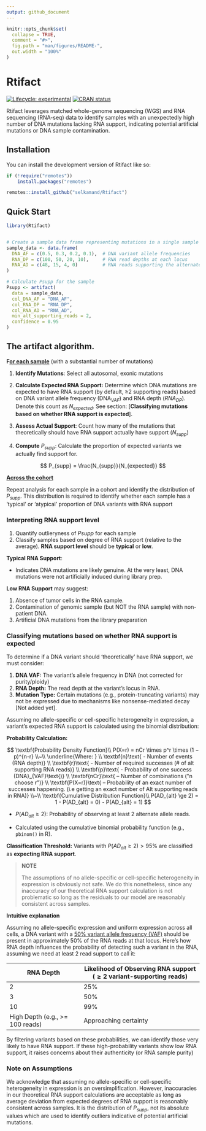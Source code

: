 ```yaml
---
output: github_document
---
```


<!-- README.md is generated from README.Rmd. Please edit that file -->

```r
knitr::opts_chunk$set(
  collapse = TRUE,
  comment = "#>",
  fig.path = "man/figures/README-",
  out.width = "100%"
)
```

# Rtifact

<!-- badges: start -->

[![Lifecycle: experimental](https://img.shields.io/badge/lifecycle-experimental-orange.svg)](https://lifecycle.r-lib.org/articles/stages.html#experimental) [![CRAN status](https://www.r-pkg.org/badges/version/Rtifact)](https://CRAN.R-project.org/package=Rtifact)

<!-- badges: end -->

Rtifact leverages matched whole-genome sequencing (WGS) and RNA sequencing (RNA-seq) data to identify samples with an unexpectedly high number of DNA mutations lacking RNA support, indicating potential artificial mutations or DNA sample contamination.

## Installation

You can install the development version of Rtifact like so:

``` r
if (!require("remotes"))
    install.packages("remotes")

remotes::install_github("selkamand/Rtifact")
```

## Quick Start

```r
library(Rtifact)


# Create a sample data frame representing mutations in a single sample
sample_data <- data.frame(
  DNA_AF = c(0.5, 0.3, 0.2, 0.1),  # DNA variant allele frequencies
  RNA_DP = c(100, 50, 20, 10),     # RNA read depths at each locus
  RNA_AD = c(48, 15, 4, 0)         # RNA reads supporting the alternate allele
)

# Calculate Psupp for the sample
Psupp <- artifact(
  data = sample_data,
  col_DNA_AF = "DNA_AF",
  col_RNA_DP = "RNA_DP",
  col_RNA_AD = "RNA_AD",
  min_alt_supporting_reads = 2,
  confidence = 0.95
)
```

## The artifact algorithm.

**F[or each sample]{.underline}** (with a substantial number of mutations)

1.  **Identify Mutations**: Select all autosomal, exonic mutations

2.  **Calculate Expected RNA Support:** Determine which DNA mutations are expected to have RNA support (by default, ≥2 supporting reads) based on DNA variant allele frequency ($\text{DNA}_{VAF}$) and RNA depth ($RNA_{DP}$). Denote this count as $N_{expected}$. See section: [**Classifying mutations based on whether RNA support is expected**].

3.  **Assess Actual Support**: Count how many of the mutations that theoretically should have RNA support actually have support ($N_{supp}$)

4.  **Compute** $P_{supp}$: Calculate the proportion of expected variants we actually find support for.

$$
P_{supp} = \frac{N_{supp}}{N_{expected}}
$$

[**Across the cohort**]{.underline}

Repeat analysis for each sample in a cohort and identify the distribution of $P_{supp}$. This distribution is required to identify whether each sample has a 'typical' or 'atypical' proportion of DNA variants with RNA support

### Interpreting RNA support level

1.  Quantify outlieryness of $P{supp}$ for each sample
2.  Classify samples based on degree of RNA support (relative to the average). **RNA support level** should be **typical** or **low**.

**Typical RNA Support**:

-   Indicates DNA mutations are likely genuine. At the very least, DNA mutations were not artificially induced during library prep.

**Low RNA Support** may suggest:

1.  Absence of tumor cells in the RNA sample.
2.  Contamination of genomic sample (but NOT the RNA sample) with non-patient DNA.
3.  Artificial DNA mutations from the library preparation

### Classifying mutations based on whether RNA support is expected

To determine if a DNA variant should 'theoretically' have RNA support, we must consider:

1.  **DNA VAF:** The variant's allele frequency in DNA (not corrected for purity/ploidy)
2.  **RNA Depth:** The read depth at the variant's locus in RNA.
3.  **Mutation Type:** Certain mutations (e.g., protein-truncating variants) may not be expressed due to mechanisms like nonsense-mediated decay [Not added yet].

Assuming no allele-specific or cell-specific heterogeneity in expression, a variant's expected RNA support is calculated using the binomial distribution:

**Probability Calculation:**

$$
\textbf{Probability Density Function}\\
P(X=r) = nCr \times p^r \times (1 − p)^{n-r} \\~\\
\underline{Where: } \\
\textbf{n}\text{ - Number of events (RNA depth)} \\
\textbf{r}\text{ - Number of required successes (# of alt supporting RNA reads)} \\
\textbf{p}\text{ - Probability of one success (DNA}_{VAF}\text{)} \\
\textbf{nCr}\text{ – Number of combinations ("n choose r")} \\
\textbf{P(X=r)}\text{ – Probability of an exact number of successes happening. (i.e getting an exact number of Alt supporting reads in RNA)}
\\~\\
\textbf{Cumulative Distribution Function}\\
P(AD_{alt} \ge 2) = 1 - P(AD_{alt} = 0) - P(AD_{alt} = 1)
$$

-   $P(AD_{alt} \ge 2)$: Probability of observing at least 2 alternate allele reads.

-   Calculated using the cumulative binomial probability function (e.g., `pbinom()` in R).

**Classification Threshold:** Variants with $P(AD_{alt} \ge 2) > 95 \%$ are classified as **expecting RNA support**.

> **NOTE**
>
> The assumptions of no allele-specific or cell-specific heterogeneity in expression is obviously not safe. We do this nonetheless, since any inaccuracy of our theoretical RNA support calculation is not problematic so long as the residuals to our model are reasonably consistent across samples.

**Intuitive explanation**

Assuming no allele-specific expression and uniform expression across all cells, a DNA variant with a [50% variant allele frequency (VAF)]{.underline} should be present in approximately 50% of the RNA reads at that locus. Here's how RNA depth influences the probability of detecting such a variant in the RNA, assuming we need at least 2 read support to call it:

| RNA Depth | Likelihood of Observing RNA support ($\ge 2$ **variant**-supportin**g reads)** |
|----------------------------|--------------------------------------------|
| 2 | 25% |
| 3 | 50% |
| 10 | 99% |
| High Depth (e.g., \>= 100 reads) | Approaching certainty |

By filtering variants based on these probabilities, we can identify those very likely to have RNA support. If these high-probability variants show low RNA support, it raises concerns about their authenticity (or RNA sample purity)

### Note on Assumptions

We acknowledge that assuming no allele-specific or cell-specific heterogeneity in expression is an oversimplification. However, inaccuracies in our theoretical RNA support calculations are acceptable as long as average deviation from expected degrees of RNA support is reasonably consistent across samples. It is the distribution of $P_{supp}$, not its absolute values which are used to identify outliers indicative of potential artificial mutations.
